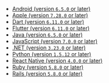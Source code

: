 - [Android (version `6.5.0` or later)](/platforms/android/performance/instrumentation/performance-metrics/)
- [Apple (version `7.28.0` or later)](/platforms/apple/performance/instrumentation/performance-metrics/)
- [Dart (version `6.11.0` or later)](/platforms/dart/performance/instrumentation/performance-metrics/)
- [Flutter (version `6.11.0` or later)](/platforms/dart/guides/flutter/performance/instrumentation/performance-metrics/)
- [Java (version `6.5.0` or later)](/platforms/java/performance/instrumentation/performance-metrics/)
- [JavaScript (version `7.0.0` or later)](/platforms/javascript/performance/instrumentation/performance-metrics/)
- [.NET (version `3.23.0` or later)](/platforms/dotnet/performance/instrumentation/performance-metrics/)
- [Python (version `1.5.12` or later)](/platforms/python/tracing/instrumentation/custom-instrumentation/)
- [React Native (version `4.0.0` or later)](/platforms/react-native/performance/instrumentation/performance-metrics/)
- [Ruby (version `5.8.0` or later)](/platforms/ruby/performance/instrumentation/performance-metrics/)
- [Rails (version `5.8.0` or later)](/platforms/ruby/guides/rails/performance/instrumentation/performance-metrics/)
